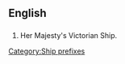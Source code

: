 {{wikipedia|Her Majesty's Victorian Ship}}
==English==
==={{initialism}}===
#{{obsolete}} Her Majesty's Victorian Ship.

[[Category:Ship prefixes]]